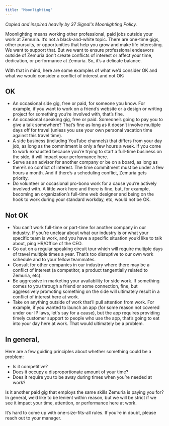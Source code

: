 ```yaml
---
title: "Moonlighting"
---
```


_Copied and inspired heavily by 37 Signal's Moonlighting Policy._

Moonlighting means working other professional, paid jobs outside your work at Zemuria. It’s not a black-and-white topic. There are one-time gigs, other pursuits, or opportunities that help you grow and make life interesting. We want to support that. But we want to ensure professional endeavors outside of Zemuria don’t create conflicts of interest or affect your time, dedication, or performance at Zemuria. So, it’s a delicate balance.

With that in mind, here are some examples of what we’d consider OK and what we would consider a conflict of interest and not OK:

## OK 

- An occasional side gig, free or paid, for someone you know. For example, if you want to work on a friend’s website or a design or writing project for something you’re involved with, that’s fine.
- An occasional speaking gig, free or paid. Someone’s going to pay you to give a talk somewhere? That’s fine as long as it doesn’t involve multiple days off for travel (unless you use your own personal vacation time against this travel time).
- A side business (including YouTube channels) that differs from your day job, as long as the commitment is only a few hours a week. If you come to work exhausted because you’re trying to start a full-time business on the side, it will impact your performance here.
- Serve as an advisor for another company or be on a board, as long as there’s no conflict of interest. The time commitment must be under a few hours a month. And if there’s a scheduling conflict, Zemuria gets priority.
- Do volunteer or occasional pro-bono work for a cause you’re actively involved with. A little work here and there is fine, but, for example, becoming an organization’s full-time web designer and being on the hook to work during your standard workday, etc, would not be OK.

## Not OK 

- You can’t work full-time or part-time for another company in our industry. If you’re unclear about what our industry is or what your specific team is work, and you have a specific situation you’d like to talk about, ping HR/Office of the CEO.
- Go out on a regular speaking circuit tour which will require multiple days of travel multiple times a year. That’s too disruptive to our own work schedule and to your fellow teammates.
- Consult for other companies in our industry where there may be a conflict of interest (a competitor, a product tangentially related to Zemuria, etc).
- Be aggressive in marketing your availability for side work. If something comes to you through a friend or some connection, fine, but aggressively promoting something on the side will ultimately result in a conflict of interest here at work.
- Take on anything outside of work that’ll pull attention from work. For example, if you wanted to launch an app (for some reason not covered under our IP laws, let's say for a cause), but the app requires providing timely customer support to people who use the app, that’s going to eat into your day here at work. That would ultimately be a problem.

## In general, 

Here are a few guiding principles about whether something could be a problem:

- Is it competitive?
- Does it occupy a disproportionate amount of your time?
- Does it require you to be away during times when you’re needed at work?

Is it another paid gig that employs the same skills Zemuria is paying you for? In general, we’d like to be lenient within reason, but we will be strict if we see it impact your time, attention, or performance here at work.

It’s hard to come up with one-size-fits-all rules. If you’re in doubt, please reach out to your manager.